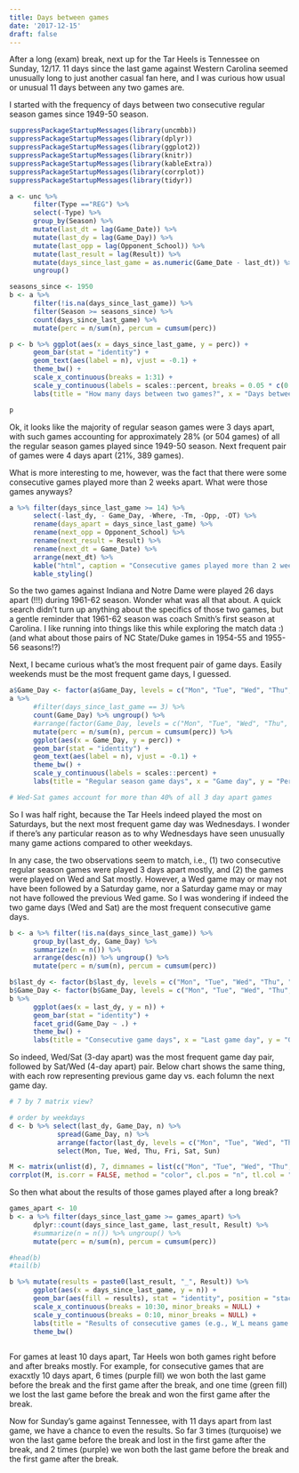 ```yaml
---
title: Days between games
date: '2017-12-15'
draft: false
---
```


After a long (exam) break, next up for the Tar Heels is Tennessee on Sunday, 12/17. 11 days since the last game against Western Carolina seemed unusually long to just another casual fan here, and I was curious how usual or unusual 11 days between any two games are. 

I started with the frequency of days between two consecutive regular season games since 1949-50 season. 

```r
suppressPackageStartupMessages(library(uncmbb))
suppressPackageStartupMessages(library(dplyr))
suppressPackageStartupMessages(library(ggplot2))
suppressPackageStartupMessages(library(knitr))
suppressPackageStartupMessages(library(kableExtra))
suppressPackageStartupMessages(library(corrplot))
suppressPackageStartupMessages(library(tidyr))

a <- unc %>% 
      filter(Type =="REG") %>%
      select(-Type) %>%
      group_by(Season) %>%
      mutate(last_dt = lag(Game_Date)) %>%
      mutate(last_dy = lag(Game_Day)) %>%
      mutate(last_opp = lag(Opponent_School)) %>%
      mutate(last_result = lag(Result)) %>%
      mutate(days_since_last_game = as.numeric(Game_Date - last_dt)) %>%
      ungroup()

seasons_since <- 1950
b <- a %>% 
      filter(!is.na(days_since_last_game)) %>%
      filter(Season >= seasons_since) %>%
      count(days_since_last_game) %>%
      mutate(perc = n/sum(n), percum = cumsum(perc))

p <- b %>% ggplot(aes(x = days_since_last_game, y = perc)) +
      geom_bar(stat = "identity") +
      geom_text(aes(label = n), vjust = -0.1) +
      theme_bw() + 
      scale_x_continuous(breaks = 1:31) +
      scale_y_continuous(labels = scales::percent, breaks = 0.05 * c(0:6)) +
      labs(title = "How many days between two games?", x = "Days between two games", y = "Total Games %")

p
```

Ok, it looks like the majority of regular season games were 3 days apart, with such games accounting for approximately 28% (or 504 games) of all the regular season games played since 1949-50 season. Next frequent pair of games were 4 days apart (21%, 389 games). 

What is more interesting to me, however, was the fact that there were some consecutive games played more than 2 weeks apart. What were those games anyways?

```r
a %>% filter(days_since_last_game >= 14) %>%
      select(-last_dy, - Game_Day, -Where, -Tm, -Opp, -OT) %>%
      rename(days_apart = days_since_last_game) %>% 
      rename(next_opp = Opponent_School) %>%
      rename(next_result = Result) %>%
      rename(next_dt = Game_Date) %>%
      arrange(next_dt) %>%
      kable("html", caption = "Consecutive games played more than 2 weeks apart") %>%
      kable_styling()

```

So the two games against Indiana and Notre Dame were played 26 days apart (!!!) during 1961-62 season. Wonder what was all that about. A quick search didn't turn up anything about the specifics of those two games, but a gentle reminder that 1961-62 season was coach Smith's first season at Carolina. I like running into things like this while exploring the match data :) (and what about those pairs of NC State/Duke games in 1954-55 and 1955-56 seasons!?)

Next, I became curious what's the most frequent pair of game days. Easily weekends must be the most frequent game days, I guessed. 

```r
a$Game_Day <- factor(a$Game_Day, levels = c("Mon", "Tue", "Wed", "Thu", "Fri", "Sat", "Sun"))
a %>% 
      #filter(days_since_last_game == 3) %>%
      count(Game_Day) %>% ungroup() %>%
      #arrange(factor(Game_Day, levels = c("Mon", "Tue", "Wed", "Thu", "Fri", "Sat", "Sun"))) %>%
      mutate(perc = n/sum(n), percum = cumsum(perc)) %>%
      ggplot(aes(x = Game_Day, y = perc)) +
      geom_bar(stat = "identity") +
      geom_text(aes(label = n), vjust = -0.1) +
      theme_bw() +
      scale_y_continuous(labels = scales::percent) + 
      labs(title = "Regular season game days", x = "Game day", y = "Percent")

# Wed-Sat games account for more than 40% of all 3 day apart games

```

So I was half right, because the Tar Heels indeed played the most on Saturdays, but the next most frequent game day was Wednesdays. I wonder if there's any particular reason as to why Wednesdays have seen unusually many game actions compared to other weekdays. 

In any case, the two observations seem to match, i.e., (1) two consecutive regular season games were played 3 days apart mostly, and (2) the games were played on Wed and Sat mostly. However, a Wed game may or may not have been followed by a Saturday game, nor a Saturday game may or may not have followed the previous Wed game. So I was wondering if indeed the two game days (Wed and Sat) are the most frequent consecutive game days. 

```r

b <- a %>% filter(!is.na(days_since_last_game)) %>%
      group_by(last_dy, Game_Day) %>%
      summarize(n = n()) %>%
      arrange(desc(n)) %>% ungroup() %>%
      mutate(perc = n/sum(n), percum = cumsum(perc))

b$last_dy <- factor(b$last_dy, levels = c("Mon", "Tue", "Wed", "Thu", "Fri", "Sat", "Sun"))
b$Game_Day <- factor(b$Game_Day, levels = c("Mon", "Tue", "Wed", "Thu", "Fri", "Sat", "Sun"))
b %>% 
      ggplot(aes(x = last_dy, y = n)) + 
      geom_bar(stat = "identity") +
      facet_grid(Game_Day ~ .) +
      theme_bw() +
      labs(title = "Consecutive game days", x = "Last game day", y = "Games")
```

So indeed, Wed/Sat (3-day apart) was the most frequent game day pair, followed by Sat/Wed (4-day apart) pair. Below chart shows the same thing, with each row representing previous game day vs. each folumn the next game day. 

```r

# 7 by 7 matrix view?

# order by weekdays
d <- b %>% select(last_dy, Game_Day, n) %>%
            spread(Game_Day, n) %>% 
            arrange(factor(last_dy, levels = c("Mon", "Tue", "Wed", "Thu", "Fri", "Sat", "Sun"))) %>% 
            select(Mon, Tue, Wed, Thu, Fri, Sat, Sun)

M <- matrix(unlist(d), 7, dimnames = list(c("Mon", "Tue", "Wed", "Thu", "Fri", "Sat", "Sun"), c("Mon", "Tue", "Wed", "Thu", "Fri", "Sat", "Sun")))
corrplot(M, is.corr = FALSE, method = "color", cl.pos = "n", tl.col = "grey", tl.cex = 1, mar = (c(0,0,0,0))) #, title = "Row: last game vs. Column: next game")

```

So then what about the results of those games played after a long break? 

```r
games_apart <- 10
b <- a %>% filter(days_since_last_game >= games_apart) %>%
      dplyr::count(days_since_last_game, last_result, Result) %>% 
      #summarize(n = n()) %>% ungroup() %>%
      mutate(perc = n/sum(n), percum = cumsum(perc))

#head(b)
#tail(b)

b %>% mutate(results = paste0(last_result, "_", Result)) %>%
      ggplot(aes(x = days_since_last_game, y = n)) + 
      geom_bar(aes(fill = results), stat = "identity", position = "stack") + 
      scale_x_continuous(breaks = 10:30, minor_breaks = NULL) +
      scale_y_continuous(breaks = 0:10, minor_breaks = NULL) +
      labs(title = "Results of consecutive games (e.g., W_L means game won followed by game lost)", x = "Days apart", y = "Games") +
      theme_bw()
      
```

For games at least 10 days apart, Tar Heels won both games right before and after breaks mostly. For example, for consecutive games that are exacxtly 10 days apart, 6 times (purple fill) we won both the last game before the break and the first game after the break, and one time (green fill) we lost the last game before the break and won the first game after the break. 

Now for Sunday's game against Tennessee, with 11 days apart from last game, we have a chance to even the results. So far 3 times (turquoise) we won the last game before the break and lost in the first game after the break, and 2 times (purple) we won both the last game before the break and the first game after the break. 

